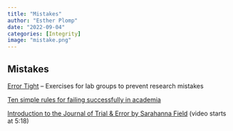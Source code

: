 ```yaml
---
title: "Mistakes"
author: "Esther Plomp"
date: "2022-09-04"
categories: [Integrity]
image: "mistake.png"
---
```


## Mistakes

[Error Tight](https://www.carleton.edu/perception-lab/open-science/error-tight/) -- Exercises for lab groups to prevent research mistakes

[Ten simple rules for failing successfully in academia](https://doi.org/10.1371/%20journal.pcbi.1010538)

[Introduction to the Journal of Trial & Error by Sarahanna Field](https://youtu.be/W3y90fagzUE?t=318) (video starts at 5:18)
